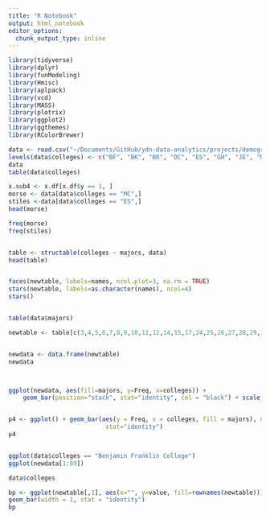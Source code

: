 ```yaml
---
title: "R Notebook"
output: html_notebook
editor_options: 
  chunk_output_type: inline
---
```


```r
library(tidyverse)
library(dplyr)
library(funModeling)
library(Hmisc)
library(aplpack)
library(vcd)
library(MASS)
library(plotrix)
library(ggplot2)
library(ggthemes)
library(RColorBrewer)
```

```r
data <- read.csv("~/Documents/GitHub/ydn-data-analytics/projects/demographics/yale_students_s20_zipcodes.csv")
levels(data$colleges) <- c("BF", "BK", "BR", "DC", "ES", "GH", "JE", "MC", "PM", "PC", "SY", "SM", "TD", "TC")
data
table(data$colleges)
```

```r
x.sub4 <- x.df[x.df$y == 1, ]
morse <- data[data$colleges == "MC",]
stiles <-data[data$colleges == "ES",]
head(morse)

freq(morse)
freq(stiles)


table <- structable(colleges ~ majors, data)
head(table)


faces(newtable, labels=names, ncol.plot=3, na.rm = TRUE)
stars(newtable, labels=as.character(names), ncol=4)
stars()


table(data$majors)

newtable <- table[c(3,4,5,6,7,8,9,10,11,12,14,15,17,24,25,26,27,28,29,31,32,33,34,35,36,37,41,42,43,44,45,46,47,48,49,50,51,52,53,54,57,58,59,61,63,64,65,66,67,68,69,70,74,75,76,77,78,79,80,81,83,84,85,86,87,88,91,92,96,97,98,99,100,101,102,105,106,107,108,111,112,113,114,117,118,123,124,128,130)]


newdata <- data.frame(newtable)
newdata



ggplot(newdata, aes(fill=majors, y=Freq, x=colleges)) + 
    geom_bar(position="stack", stat="identity", col = "black") + scale_fill_manual(values = mycolors)


p4 <- ggplot() + geom_bar(aes(y = Freq, x = colleges, fill = majors), data = newdata,
                           stat="identity")
p4


ggplot(data$colleges == "Benjamin Franklin College")
ggplot(newdata[1:89])

data$colleges

bp <- ggplot(newtable[,1], aes(x="", y=value, fill=rownames(newtable)))+
geom_bar(width = 1, stat = "identity")
bp
```





